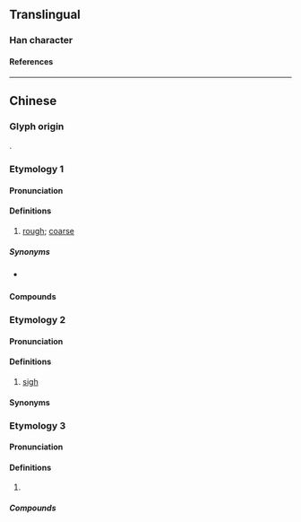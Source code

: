 {{character info}}
==Translingual==

===Han character===
{{Han char|rn=30|rad=口|as=15|sn=18|four=64014|canj=RTJG|ids=⿰口鞋}}

====References====
{{Han ref|kx=0213.171|hdz=10698.161|uh=56A1}}

----

==Chinese==

===Glyph origin===
{{Han compound|口|鞋|ls=psc|c1=s|c2=p|t1=mouth; colloquial speech|no_och2=1}}.

===Etymology 1===
{{zh-forms|alt=鞋}}

====Pronunciation====
{{zh-pron
|m=hái
|c=haai4
|cat=a
}}

====Definitions====
{{zh-hanzi}}

# {{lb|zh|Cantonese}} [[rough]]; [[coarse]]

=====Synonyms=====
* {{q|Mandarin}} {{zh-l|粗糙}}

====Compounds====
{{zh-der|嚡澀澀|粗嚡|嚡柴|嚡口}}

===Etymology 2===
{{zh-forms|alt=鞋}}

====Pronunciation====
{{zh-pron
|c=haai4
|cat=intj
}}

====Definitions====
{{zh-hanzi}}

# {{lb|zh|Cantonese}} [[sigh]] {{gloss|interjection}}
#: {{zh-x|嚡，太 多 嘢 要 做 喇！|'''Sigh''', too many things to do!|C}}

====Synonyms====
{{zh-der|嚡嚡聲}}

===Etymology 3===
{{zh-forms}}

====Pronunciation====
{{zh-pron
|m=xié
|w=3hha
|cat=
}}

====Definitions====
{{zh-hanzi}}

# {{lb|zh|Wu}} {{rfdef|zh}}

=====Compounds=====
{{zh-der|嚡裡|嚡裡墶}}